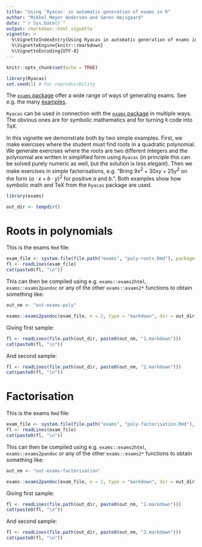 ```yaml
---
title: "Using `Ryacas` in automatic generation of exams in R"
author: "Mikkel Meyer Andersen and Søren Højsgaard"
date: "`r Sys.Date()`"
output: rmarkdown::html_vignette
vignette: >
  %\VignetteIndexEntry{Using Ryacas in automatic generation of exams in R}
  %\VignetteEngine{knitr::rmarkdown}
  %\VignetteEncoding{UTF-8}
---
```


```r
knitr::opts_chunk$set(echo = TRUE)
```

```r
library(Ryacas)
set.seed(1) # For reproducibility
```

The [`exams` package](https://cran.r-project.org/package=exams) offer a wide range of ways of generating exams. See e.g. the many [examples](http://www.r-exams.org/templates/).

`Ryacas` can be used in connection with the [`exams` package](https://cran.r-project.org/package=exams) in multiple ways. The obvious ones are for symbolic mathematics and for turning `R` code into TeX.

In this vignette we demonstrate both by two simple examples. First, we make exercises where the student must find roots in a quadratic polynomial. We generate exercises where the roots are two different integers and the polynomial are written in simplified form using `Ryacas` (in principle this can be solved purely numeric as well, but the solution is less elegant). 
Then we make exercises in simple factorisations, e.g. "Bring $9 x ^{2} + 30 x y + 25 y ^{2}$ on the form
$(a \cdot x + b \cdot y)^2$ for positive $a$ and $b$.".
Both examples show how symbolic math and TeX from the `Ryacas` package are used.

```r
library(exams)

out_dir <- tempdir()
```

# Roots in polynomials

This is the exams `Rmd` file:

```r
exam_file <- system.file(file.path("exams", "poly-roots.Rmd"), package = "Ryacas")
fl <- readLines(exam_file)
cat(paste0(fl, "\n"))
```

This can then be compiled using e.g. `exams::exams2html`, `exams::exams2pandoc` or any of the other `exams::exams2*` functions to obtain something like:

```r
out_nm <- "out-exams-poly"

exams::exams2pandoc(exam_file, n = 2, type = "markdown", dir = out_dir, name = out_nm)
```


Giving first sample:

```r
fl <- readLines(file.path(out_dir, paste0(out_nm, "1.markdown")))
cat(paste0(fl, "\n"))
```


And second sample:

```r
fl <- readLines(file.path(out_dir, paste0(out_nm, "2.markdown")))
cat(paste0(fl, "\n"))
```


# Factorisation

This is the exams `Rmd` file:

```r
exam_file <- system.file(file.path("exams", "poly-factorisation.Rmd"), package = "Ryacas")
fl <- readLines(exam_file)
cat(paste0(fl, "\n"))
```

This can then be compiled using e.g. `exams::exams2html`, `exams::exams2pandoc` or any of the other `exams::exams2*` functions to obtain something like:

```r
out_nm <- "out-exams-factorisation"

exams::exams2pandoc(exam_file, n = 2, type = "markdown", dir = out_dir, name = out_nm)
```


Giving first sample:

```r
fl <- readLines(file.path(out_dir, paste0(out_nm, "1.markdown")))
cat(paste0(fl, "\n"))
```


And second sample:

```r
fl <- readLines(file.path(out_dir, paste0(out_nm, "2.markdown")))
cat(paste0(fl, "\n"))
```

